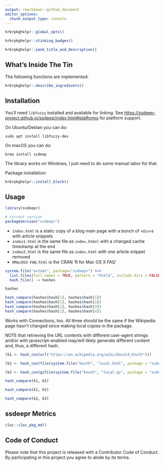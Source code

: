 ```yaml
---
output: rmarkdown::github_document
editor_options: 
  chunk_output_type: console
---
```

```r
hrbrpkghelpr::global_opts()
```

```r
hrbrpkghelpr::stinking_badges()
```

```r
hrbrpkghelpr::yank_title_and_description()
```

## What's Inside The Tin

The following functions are implemented:

```r
hrbrpkghelpr::describe_ingredients()
```

## Installation

You'll need `libfuzzy` installed and available for linking. See <https://ssdeep-project.github.io/ssdeep/index.html#platforms> for platform support.

On Ubuntu/Debian you can do:

```shell
sudo apt install libfuzzy-dev
```

On macOS you can do:

```shell
brew install ssdeep
```

The library works on Windows, I just need to do some manual labor for that.

Package installation:

```r
hrbrpkghelpr::install_block()
```

## Usage

```r
library(ssdeepr)

# current version
packageVersion("ssdeepr")

```

- `index.html` is a static copy of a blog main page with a bunch of `<div>`s with article snippets
- `index1.html` is the same file as `index.htmnl` with a changed cache timestamp at the end
- `index2.html` is the same file as `index.html` with one article snippet removed
- `RMacOSX-FAQ.html` is the CRAN 'R for Mac OS X FAQ'

```r
system.file("extdat", package="ssdeepr") %>% 
  list.files(full.names = TRUE, pattern = "html$", include.dirs = FALSE) %>% 
  hash_file() -> hashes

hashes

hash_compare(hashes$hash[1], hashes$hash[1])
hash_compare(hashes$hash[1], hashes$hash[2])
hash_compare(hashes$hash[1], hashes$hash[3])
hash_compare(hashes$hash[1], hashes$hash[4])
```

Works with Connections, too. All three should be the same if the Wikipedia page hasn't changed since making local copies in the package.

NOTE that retrieving the URL contents with different user-agent strings and/or with javascript-enabled may/will likely generate different content and, thus, a different hash.

```r
(k1 <- hash_con(url("https://en.wikipedia.org/wiki/Donald_Knuth")))

(k2 <- hash_con(file(system.file("knuth", "local.html", package = "ssdeepr"))))

(k3 <- hash_con(gzfile(system.file("knuth", "local.gz", package = "ssdeepr"))))

hash_compare(k1, k2)

hash_compare(k1, k3)

hash_compare(k2, k3)
```

## ssdeepr Metrics

```r
cloc::cloc_pkg_md()
```

## Code of Conduct

Please note that this project is released with a Contributor Code of Conduct. 
By participating in this project you agree to abide by its terms.
